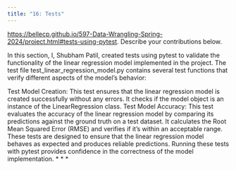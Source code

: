 ```yaml
---
title: "16: Tests"
---
```


<https://bellecp.github.io/597-Data-Wrangling-Spring-2024/project.html#tests-using-pytest>.
Describe your contributions below.

In this section, I, Shubham Patil, created tests using pytest to validate the functionality of the linear regression model implemented in the project. The test file test_linear_regression_model.py contains several test functions that verify different aspects of the model's behavior:

Test Model Creation: This test ensures that the linear regression model is created successfully without any errors. It checks if the model object is an instance of the LinearRegression class.
Test Model Accuracy: This test evaluates the accuracy of the linear regression model by comparing its predictions against the ground truth on a test dataset. It calculates the Root Mean Squared Error (RMSE) and verifies if it's within an acceptable range.
These tests are designed to ensure that the linear regression model behaves as expected and produces reliable predictions. Running these tests with pytest provides confidence in the correctness of the model implementation.
* * *
